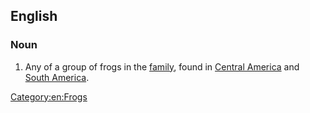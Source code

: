 ==English==
{{wikipedia}}

===Noun===
{{en-noun}}

# Any of a group of frogs in the ''{{taxlink|Amphignathodontidae|family|noshow=1}}'' [[family]], found in [[Central America]] and [[South America]].

[[Category:en:Frogs]]